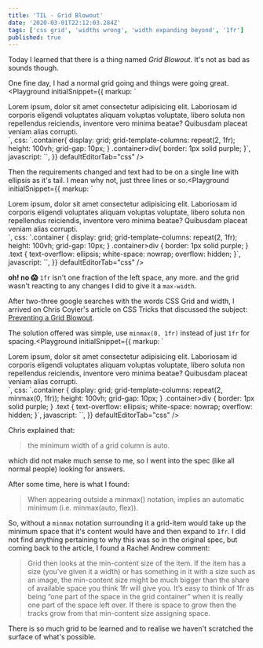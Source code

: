 ```yaml
---
title: 'TIL - Grid Blowout'
date: '2020-03-01T22:12:03.284Z'
tags: ['css grid', 'widths wrong', 'width expanding beyond', '1fr']
published: true
---
```



Today I learned that there is a thing named _Grid Blowout_. It's not as bad as sounds though.

One fine day, I had a normal grid going and things were going great.<Playground
initialSnippet={{
markup: `
<div class="container">
  <div>
    <div class="text">
      Lorem ipsum, dolor sit amet consectetur adipisicing elit. Laboriosam id
      corporis eligendi voluptates aliquam voluptas voluptate, libero soluta non
      repellendus reiciendis, inventore vero minima beatae? Quibusdam placeat
      veniam alias corrupti.
    </div>
  </div>
  <div></div>
</div>`,
css: `.container{
display: grid;
grid-template-columns: repeat(2, 1fr);
height: 100vh;
grid-gap: 10px;
}
.container>div{
border: 1px solid purple;
}`,
javascript: ``,
}}
defaultEditorTab="css"
/>

Then the requirements changed and text had to be on a single line with ellipsis as it's tail. I mean why not, just three lines or so.<Playground
initialSnippet={{
markup: `
<div class="container">
  <div>
    <div class="text">
      Lorem ipsum, dolor sit amet consectetur adipisicing elit. Laboriosam id
      corporis eligendi voluptates aliquam voluptas voluptate, libero soluta non
      repellendus reiciendis, inventore vero minima beatae? Quibusdam placeat
      veniam alias corrupti.
    </div>
  </div>
  <div></div>
</div>`,
css: `.container {
display: grid;
grid-template-columns: repeat(2, 1fr);
height: 100vh;
grid-gap: 10px;
}
.container>div {
border: 1px solid purple;
}
.text {
text-overflow: ellipsis;
white-space: nowrap;
overflow: hidden;
}`,
javascript: ``,
}}
defaultEditorTab="css"
/>

**oh! no 😱** `1fr` isn't one fraction of the left space, any more. and the grid wasn't reacting to any changes I did to give it a `max-width`.

After two-three google searches with the words CSS Grid and width, I arrived on Chris Coyier's article on CSS Tricks that discussed the subject: [Preventing a Grid Blowout](https://css-tricks.com/preventing-a-grid-blowout/).

The solution offered was simple, use `minmax(0, 1fr)` instead of just `1fr` for spacing.<Playground
initialSnippet={{
markup: `
<div class="container">
  <div>
    <div class="text">
      Lorem ipsum, dolor sit amet consectetur adipisicing elit. Laboriosam id
      corporis eligendi voluptates aliquam voluptas voluptate, libero soluta non
      repellendus reiciendis, inventore vero minima beatae? Quibusdam placeat
      veniam alias corrupti.
    </div>
  </div>
  <div></div>
</div>`,
css: `.container {
display: grid;
grid-template-columns: repeat(2, minmax(0, 1fr));
height: 100vh;
grid-gap: 10px;
}
.container>div {
border: 1px solid purple;
}
.text {
text-overflow: ellipsis;
white-space: nowrap;
overflow: hidden;
}`,
javascript: ``,
}}
defaultEditorTab="css"
/>

Chris explained that:

> the minimum width of a grid column is auto.

which did not make much sense to me, so I went into the spec (like all normal people) looking for answers.

After some time, here is what I found:

> When appearing outside a minmax() notation, implies an automatic minimum (i.e. minmax(auto, flex)).

So, without a `minmax` notation surrounding it a grid-item would take up the minimum space that it's content would have and then expand to `1fr`. I did not find anything pertaining to why this was so in the original spec, but coming back to the article, I found a Rachel Andrew comment:

> Grid then looks at the min-content size of the item. If the item has a size (you’ve given it a width) or has something in it with a size such as an image, the min-content size might be much bigger than the share of available space you think 1fr will give you. It’s easy to think of 1fr as being “one part of the space in the grid container” when it is really one part of the space left over. If there is space to grow then the tracks grow from that min-content size assigning space.

There is so much grid to be learned and to realise we haven't scratched the surface of what's possible.
